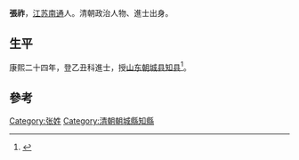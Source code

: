{{Otheruses|other=名为張祚的其他人物|张祚 (消歧义)}}

'''張祚'''，[[江苏|江苏]][[南通|南通]]人。清朝政治人物、進士出身。

== 生平 ==
康熙二十四年，登乙丑科進士，授[[山东|山东]][[朝城县|朝城县]][[知县|知县]]<ref>{{cite news|title=南通明清进士题名录|url=http://www.ntda.gov.cn/art/2009/8/18/art_8549_294283.html|accessdate=2013-10-18|newspaper=南通市档案局|deadurl=yes|archiveurl=https://web.archive.org/web/20131019070716/http://www.ntda.gov.cn/art/2009/8/18/art_8549_294283.html|archivedate=2013-10-19}}</ref>。

==參考==
{{Reflist}}

{{康熙二十四年乙丑科殿試金榜}}

{{Authority control}}

{{DEFAULTSORT:}}
[[Category:张姓|Category:张姓]]
[[Category:清朝朝城縣知縣|Category:清朝朝城縣知縣]]


{{清朝人物小作品}}